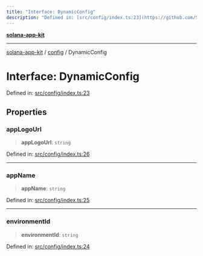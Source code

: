 ```yaml
---
title: "Interface: DynamicConfig"
description: "Defined in: [src/config/index.ts:23](https://github.com/SendArcade/solana-social-starter/blob/b27156124ee1831d644b1af765e8d55a2885cd4f/src/config/index.ts#L23)"
---
```


[**solana-app-kit**](../../README.mdx)

***

[solana-app-kit](../../README.mdx) / [config](../README.mdx) / DynamicConfig

# Interface: DynamicConfig

Defined in: [src/config/index.ts:23](https://github.com/SendArcade/solana-social-starter/blob/b27156124ee1831d644b1af765e8d55a2885cd4f/src/config/index.ts#L23)

## Properties

### appLogoUrl

> **appLogoUrl**: `string`

Defined in: [src/config/index.ts:26](https://github.com/SendArcade/solana-social-starter/blob/b27156124ee1831d644b1af765e8d55a2885cd4f/src/config/index.ts#L26)

***

### appName

> **appName**: `string`

Defined in: [src/config/index.ts:25](https://github.com/SendArcade/solana-social-starter/blob/b27156124ee1831d644b1af765e8d55a2885cd4f/src/config/index.ts#L25)

***

### environmentId

> **environmentId**: `string`

Defined in: [src/config/index.ts:24](https://github.com/SendArcade/solana-social-starter/blob/b27156124ee1831d644b1af765e8d55a2885cd4f/src/config/index.ts#L24)
